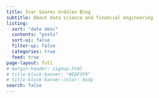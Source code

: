 ```yaml
---
title: Ivar Soares Urdalen Blog
subtitle: About data science and financial engineering
listing:
  sort: "date desc"
  contents: "posts"
  sort-ui: false
  filter-ui: false
  categories: true
  feed: true
page-layout: full
# margin-header: signup.html
# title-block-banner: "#EDF3F9"
# title-block-banner-color: body
search: false
---
```

